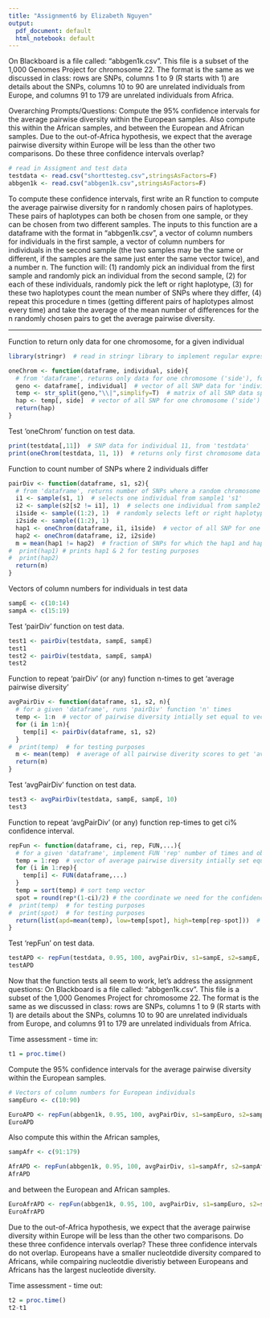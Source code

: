 ```yaml
---
title: "Assignment6 by Elizabeth Nguyen"
output: 
  pdf_document: default
  html_notebook: default
---
```


On Blackboard is a file called: “abbgen1k.csv”. This file is a subset of the 1,000
Genomes Project for chromosome 22. The format is the same as we discussed in class: rows are
SNPs, columns 1 to 9 (R starts with 1) are details about the SNPs, columns 10 to 90 are unrelated
individuals from Europe, and columns 91 to 179 are unrelated individuals from Africa.

Overarching Prompts/Questions:
Compute the 95% confidence intervals for the average pairwise diversity within the European samples. Also compute this within the African samples, and between the European and African samples. Due to the out-of-Africa hypothesis, we expect that the average pairwise diversity within Europe will be less than the other two comparisons. Do these three confidence intervals overlap?


```r
# read in Assigment and test data
testdata <- read.csv("shorttesteg.csv",stringsAsFactors=F)
abbgen1k <- read.csv("abbgen1k.csv",stringsAsFactors=F)
```

To compute these confidence intervals, first write an R function to compute the average pairwise
diversity for n randomly chosen pairs of haplotypes. These pairs of haplotypes can both be
chosen from one sample, or they can be chosen from two different samples. The inputs to this
function are a dataframe with the format in “abbgen1k.csv”, a vector of column numbers for
individuals in the first sample, a vector of column numbers for individuals in the second sample
(the two samples may be the same or different, if the samples are the same just enter the same
vector twice), and a number n. The function will: 
(1) randomly pick an individual from the first sample and randomly pick an individual from the second sample, 
(2) for each of these individuals, randomly pick the left or right haplotype, 
(3) for these two haplotypes count the mean number of SNPs where they differ, 
(4) repeat this procedure n times (getting different pairs of haplotypes almost every time) and take the average of the mean number of differences for the n randomly chosen pairs to get the average pairwise diversity.

__________________________________________________________________________________


Function to return only data for one chromosome, for a given individual
```r
library(stringr)  # read in stringr library to implement regular expressions

oneChrom <- function(dataframe, individual, side){
  # from 'dataframe', returns only data for one chromosome ('side'), for one 'individual'
  geno <- dataframe[, individual]  # vector of all SNP data for 'individual'
  temp <- str_split(geno,"\\|",simplify=T)  # matrix of all SNP data splitting by chrosomsome
  hap <- temp[, side]  # vector of all SNP for one chromosome ('side')
  return(hap)
}
```

Test 'oneChrom' function on test data.
```r
print(testdata[,11])  # SNP data for individual 11, from 'testdata'
print(oneChrom(testdata, 11, 1))  # returns only first chromosome data for individual 11
```


Function to count number of SNPs where 2 individuals differ
```r
pairDiv <- function(dataframe, s1, s2){
  # from 'dataframe', returns number of SNPs where a random chromosome for a random individual from 's1' and a random chromosome for a random individual from 's2' differ
  i1 <- sample(s1, 1)  # selects one individual from sample1 's1'
  i2 <- sample(s2[s2 != i1], 1)  # selects one individual from sample2 's2'; exclude individual 'i1' in case 's1' and 's2' are the same or overlapping samples
  i1side <- sample((1:2), 1)  # randomly selects left or right haplotype, using 1 or 2
  i2side <- sample((1:2), 1)
  hap1 <- oneChrom(dataframe, i1, i1side)  # vector of all SNP for one chromosome
  hap2 <- oneChrom(dataframe, i2, i2side)
  m = mean(hap1 != hap2)  # fraction of SNPs for which the hap1 and hap2 differ
#  print(hap1) # prints hap1 & 2 for testing purposes
#  print(hap2)
  return(m)  
}
```

Vectors of column numbers for individuals in test data
```r
sampE <- c(10:14)
sampA <- c(15:19)
```

Test 'pairDiv' function on test data.
```r
test1 <- pairDiv(testdata, sampE, sampE)
test1
test2 <- pairDiv(testdata, sampE, sampA)
test2
```
Function to repeat 'pairDiv' (or any) function n-times to get 'average pairwise diversity'
```r
avgPairDiv <- function(dataframe, s1, s2, n){
  # for a given 'dataframe', runs 'pairDiv' function 'n' times
  temp <- 1:n  # vector of pairwise diversity intially set equal to vector 1,2,3,.....n
  for (i in 1:n){
    temp[i] <- pairDiv(dataframe, s1, s2)
  }
#  print(temp)  # for testing purposes
  m <- mean(temp)  # average of all pairwise diverity scores to get 'average pairwise diversity'
  return(m)
}
```

Test 'avgPairDiv' function on test data.
```r
test3 <- avgPairDiv(testdata, sampE, sampE, 10)
test3
```


Function to repeat 'avgPairDiv' (or any) function rep-times to get ci% confidence interval.
```r
repFun <- function(dataframe, ci, rep, FUN,...){
  # for a given 'dataframe', implement FUN 'rep' number of times and obtain confidence interval of 'ci'
  temp = 1:rep  # vector of average pairwise diversity intially set equal to vector 1,2,3,.....rep
  for (i in 1:rep){
    temp[i] <- FUN(dataframe,...)
  }
  temp = sort(temp) # sort temp vector
  spot = round(rep*(1-ci)/2) # the coordinate we need for the confidence interval
#  print(temp)  # for testing purposes
#  print(spot)  # for testing purposes
  return(list(apd=mean(temp), low=temp[spot], high=temp[rep-spot]))  # returns list with (1)average pairwise diversity, (2)ci-low, (3)ci-high
}
```


Test 'repFun' on test data.
```r
testAPD <- repFun(testdata, 0.95, 100, avgPairDiv, s1=sampE, s2=sampE, n=100)
testAPD
```

\pagebreak
Now that the function tests all seem to work, let's address the assignment questions:
On Blackboard is a file called: “abbgen1k.csv”. This file is a subset of the 1,000
Genomes Project for chromosome 22. The format is the same as we discussed in class: rows are
SNPs, columns 1 to 9 (R starts with 1) are details about the SNPs, columns 10 to 90 are unrelated
individuals from Europe, and columns 91 to 179 are unrelated individuals from Africa.

Time assessment - time in:
```r
t1 = proc.time()
```


Compute the 95% confidence intervals for the average pairwise diversity within the European samples. 
```r
# Vectors of column numbers for European individuals
sampEuro <- c(10:90)

EuroAPD <- repFun(abbgen1k, 0.95, 100, avgPairDiv, s1=sampEuro, s2=sampEuro, n=100)
EuroAPD
```

Also compute this within the African samples, 
```r
sampAfr <- c(91:179)

AfrAPD <- repFun(abbgen1k, 0.95, 100, avgPairDiv, s1=sampAfr, s2=sampAfr, n=100)
AfrAPD
```

and between the European and African samples. 
```r
EuroAfrAPD <- repFun(abbgen1k, 0.95, 100, avgPairDiv, s1=sampEuro, s2=sampAfr, n=100)
EuroAfrAPD
```

Due to the out-of-Africa hypothesis, we expect that the average pairwise diversity within Europe will be less than the other two comparisons. Do these three confidence intervals overlap?
These three confidence intervals do not overlap. Europeans have a smaller nucleotdide diversity compared to Africans, while compairing nucleotdie diveristiy between Europeans and Africans has the largest nucleotide diversity.


Time assessment - time out:
```r
t2 = proc.time()
t2-t1
```